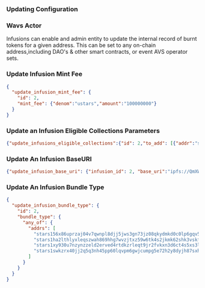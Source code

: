 

### Updating Configuration

### 

### Wavs Actor
Infusions can enable and admin entity to update the internal record of burnt tokens for a given address. This can be set to any on-chain address,including DAO's & other smart contracts, or event AVS operator sets.


### Update Infusion Mint Fee
```json
{
  "update_infusion_mint_fee": {
    "id": 2,
    "mint_fee": {"denom":"ustars","amount":"100000000"}
  }
}
```
### Update an Infusion Eligible Collections Parameters
```json
{"update_infusions_eligible_collections":{"id": 2,"to_add": [{"addr":"stars156x86uprzaj04v7qwnpl8djj5jws3gn73jz08qkydmkd0c0lp6gqv575pm","min_req":3,"max_req":3,"payment_substitute":{"denom":"ustars","amount":"10000000000"}}],"to_remove":[]}}
```

###  Update An Infusion BaseURI
```json
{"update_infusion_base_uri": {"infusion_id": 2, "base_uri":"ipfs://QmXWasD3MnpSUNxva3aARnTxVb3hHcb59yMBQ4VRWKw1oB"}}
```

###  Update An Infusion Bundle Type
```json
{
  "update_infusion_bundle_type": {
    "id": 2,
    "bundle_type": {
      "any_of": {
        "addrs": [
          "stars156x86uprzaj04v7qwnpl8djj5jws3gn73jz08qkydmkd0c0lp6gqv575pm",
          "stars1ha2lthlyxleqszwah869hhg7wvzjtxz59w6tk4s2jkmk62shk3vskftn66",
          "stars1xy930u7nzynzzeld2erved4rtdkzrleqt9jr2fvkxn3d6ct4s5xs3lynaj",
          "stars1swkzrx40jj2q5q3nh45pp60lqvpm6gwjcumpg5e72h2y8dyjh87sxh3ven"
        ]
      }
    }
  }
}
```

